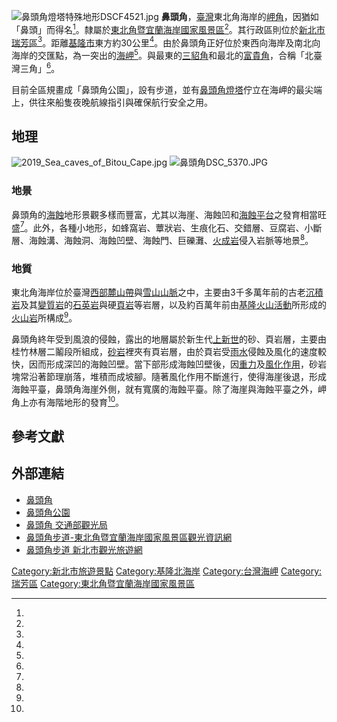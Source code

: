 {{coord|25|07|41.6|N|121|55|23.3|E|display=title}}

[[File:鼻頭角燈塔特殊地形DSCF4521.jpg|thumb]]
'''鼻頭角'''，[[臺灣|臺灣]]東北角海岸的[[岬角|岬角]]，因猶如「鼻頭」而得名<ref name="交通部觀光局"/>。隸屬於[[東北角暨宜蘭海岸國家風景區|東北角暨宜蘭海岸國家風景區]]<ref name="交通部觀光局"/>。其行政區則位於[[新北市|新北市]][[瑞芳區|瑞芳區]]<ref name="交通部觀光局"/>。距離[[基隆市|基隆市]]東方約30公里<ref name="交通部觀光局"/>。由於鼻頭角正好位於東西向海岸及南北向海岸的交匯點，為一突出的[[海岬|海岬]]<ref name="交通部觀光局"/>。與最東的[[三貂角|三貂角]]和最北的[[富貴角|富貴角]]，合稱「北臺灣三角」<ref name="交通部觀光局"/>。

目前全區規畫成「鼻頭角公園」，設有步道，並有[[鼻頭角燈塔|鼻頭角燈塔]]佇立在海岬的最尖端上，供往來船隻夜晚航線指引與確保航行安全之用。

== 地理 ==
[[File:2019_Sea_caves_of_Bitou_Cape.jpg|thumb]]
[[File:鼻頭角DSC_5370.JPG|thumb]]
=== 地景 ===
鼻頭角的[[海蝕|海蝕]]地形景觀多樣而豐富，尤其以海崖、海蝕凹和[[海蝕平台|海蝕平台]]之發育相當旺盛<ref name="交通部觀光局"/>。此外，各種小地形，如蜂窩岩、蕈狀岩、生痕化石、交錯層、豆腐岩、小斷層、海蝕溝、海蝕洞、海蝕凹壁、海蝕門、巨礫灘、[[火成岩|火成岩]]侵入岩脈等地景<ref name="交通部觀光局"/>。

=== 地質 ===
東北角海岸位於臺灣[[西部衝上斷層山地|西部麓山帶]]與[[雪山山脈|雪山山脈]]之中，主要由3千多萬年前的古老[[沉積岩|沉積岩]]及其[[變質岩|變質岩]]的[[石英岩|石英岩]]與硬[[頁岩|頁岩]]等岩層，以及約百萬年前由[[基隆火山群|基隆火山活動]]所形成的[[火山岩|火山岩]]所構成<ref name="莊文星"/>。

鼻頭角終年受到風浪的侵蝕，露出的地層屬於新生代[[上新世|上新世]]的砂、頁岩層，主要由桂竹林層二鬮段所組成，[[砂岩|砂岩]]裡夾有頁岩層，由於頁岩受[[雨水|雨水]]侵蝕及風化的速度較快，因而形成深凹的海蝕凹壁。當下部形成海蝕凹壁後，因[[重力|重力]]及[[風化作用|風化作用]]，砂岩塊常沿著節理崩落，堆積而成坡腳。隨著風化作用不斷進行，使得海崖後退，形成海蝕平臺，鼻頭角海崖外側，就有寬廣的海蝕平臺。除了海崖與海蝕平臺之外，岬角上亦有海階地形的發育<ref name="莊文星"/>。

== 參考文獻 ==
{{Reflist| refs=

<ref name="莊文星">{{cite web|language=zh-tw|url=http://web2.nmns.edu.tw/PubLib/NewsLetter/101/299/a-4.pdf|title=東北角海岸鼻頭角—龍洞地質公園地質與地形自然景觀數位典藏|author=莊文星|publisher=國立自然科學博物館館訊第299期|date=|accessdate=2015-07-26}}</ref>

<ref name="交通部觀光局">{{cite web|language=zh-tw|url=http://taiwan.net.tw/m1.aspx?sNo=0001091&id=721|title=鼻頭角公園|author=|publisher=交通部觀光局 |date=2013-09-16|accessdate=2015-07-26}}</ref>
}}

==外部連結==
{{commons category|Bitou Cape}}
*[https://trippers.info/taiwan/taipei/0012 鼻頭角]
*[https://www.rtaiwanr.com/north-coast/bitou-cape-park  鼻頭角公園]
*[https://www.taiwan.net.tw/m1.aspx?sno=0001091&id=721 鼻頭角  交通部觀光局]
*[https://www.necoast-nsa.gov.tw/Attraction-Content.aspx?a=183&l=1 鼻頭角步道-東北角暨宜蘭海岸國家風景區觀光資訊網]
*[https://tour.ntpc.gov.tw/zh-tw/Attraction/Detail?wnd_id=60&id=402713 鼻頭角步道  新北市觀光旅遊網]

{{台灣地景}}

[[Category:新北市旅遊景點|Category:新北市旅遊景點]]
[[Category:基隆北海岸|Category:基隆北海岸]]
[[Category:台灣海岬|Category:台灣海岬]]
[[Category:瑞芳區|Category:瑞芳區]]
[[Category:東北角暨宜蘭海岸國家風景區|Category:東北角暨宜蘭海岸國家風景區]]